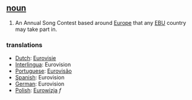 == [[noun]] ==
# An Annual Song Contest based around [[Europe]] that any [[EBU]] country may take part in.

=== translations ===
*[[Dutch]]: [[Eurovisie]]
*[[Interlingua]]: Eurovision
*[[Portuguese]]: [[Eurovisão]]
*[[Spanish]]: Eurovision
*[[German]]: Eurovision
*[[Polish]]: [[Eurowizja]] ''f''